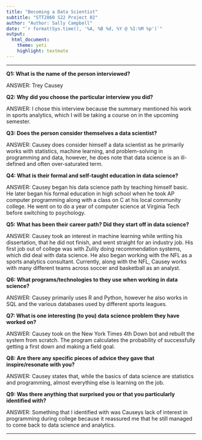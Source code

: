```yaml
---
title: "Becoming a Data Scientist"
subtitle: "STT2860 S22 Project 02"
author: "Author: Sally Campbell"
date: "`r format(Sys.time(), '%A, %B %d, %Y @ %I:%M %p')`"
output: 
  html_document: 
    theme: yeti
    highlight: textmate
---
```

***

**Q1: What is the name of the person interviewed?**

ANSWER: Trey Causey

**Q2: Why did you choose the particular interview you did?**

ANSWER: I chose this interview because the summary mentioned his work in sports analytics, which I will be taking a course on in the upcoming semester.

**Q3: Does the person consider themselves a data scientist?**

ANSWER: Causey does consider himself a data scientist as he primarily works with statistics, machine learning, and problem-solving in programming and data, however, he does note that data science is an ill-defined and often over-saturated term. 

**Q4: What is their formal and self-taught education in data science?**

ANSWER: Causey began his data science path by teaching himself basic. He later began his formal education in high school when he took AP computer programming along with a class on C at his local community college. He went on to do a year of computer science at Virginia Tech before switching to psychology.

**Q5: What has been their career path? Did they start off in data science?**

ANSWER: Causey took an interest in machine learning while writing his dissertation, that he did not finish, and went straight for an industry job. His first job out of college was with Zulily doing recommendation systems, which did deal with data science. He also began working with the NFL as a sports analytics consultant. Currently, along with the NFL, Causey works with many different teams across soccer and basketball as an analyst. 

**Q6: What programs/technologies to they use when working in data science?**

ANSWER: Causey primarily uses R and Python, however he also works in SQL and the various databases used by different sports leagues. 

**Q7: What is one interesting (to you) data science problem they have worked on?**

ANSWER: Causey took on the New York Times 4th Down bot and rebuilt the system from scratch. The program calculates the probability of successfully getting a first down and making a field goal.

**Q8: Are there any specific pieces of advice they gave that inspire/resonate with you?**

ANSWER: Causey states that, while the basics of data science are statistics and programming, almost everything else is learning on the job.

**Q9: Was there anything that surprised you or that you particularly identified with?**

ANSWER: Something that I identified with was Causeys lack of interest in programming during college because it reassured me that he still managed to come back to data science and analytics.

***
